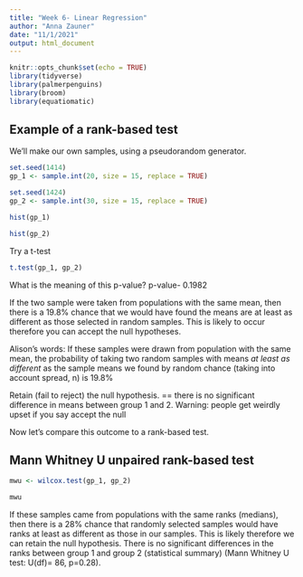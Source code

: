 ```yaml
---
title: "Week 6- Linear Regression"
author: "Anna Zauner"
date: "11/1/2021"
output: html_document
---
```


```r
knitr::opts_chunk$set(echo = TRUE)
library(tidyverse)
library(palmerpenguins)
library(broom)
library(equatiomatic)

```

## Example of a rank-based test

We'll make our own samples, using a pseudorandom generator.

```r
set.seed(1414)
gp_1 <- sample.int(20, size = 15, replace = TRUE)

set.seed(1424)
gp_2 <- sample.int(30, size = 15, replace = TRUE)

```

```r
hist(gp_1)

hist(gp_2)

```
Try a t-test

```r
t.test(gp_1, gp_2)
```

What is the meaning of this p-value? p-value- 0.1982

If the two sample were taken from populations with the same mean, then there is a 19.8% chance that we would have found the means are at least as different as those selected in random samples. This is likely to occur therefore you can accept the null hypotheses. 

Alison's words: If these samples were drawn from population with the same mean, the probability of taking two random samples with means *at least as different* as the sample means we found by random chance (taking into account spread, n) is 19.8%

Retain (fail to reject) the null hypothesis. == there is no significant difference in means between group 1 and 2. Warning: people get weirdly upset if you say accept the null

Now let's compare this outcome to a rank-based test.

## Mann Whitney U unpaired rank-based test

```r
mwu <- wilcox.test(gp_1, gp_2)

mwu

```


If these samples came from populations with the same ranks (medians), then there is a 28% chance that randomly selected samples would have ranks at least as different as those in our samples. This is likely therefore we can retain the null hypothesis. There is no significant differences in the ranks between group 1 and group 2 (statistical summary) (Mann Whitney U test: U(df)= 86, p=0.28).



